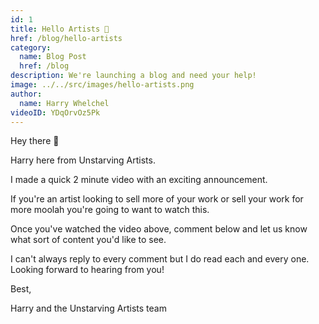 ```yaml
---
id: 1
title: Hello Artists 👋
href: /blog/hello-artists
category:
  name: Blog Post
  href: /blog
description: We're launching a blog and need your help!
image: ../../src/images/hello-artists.png
author:
  name: Harry Whelchel
videoID: YDqOrvOz5Pk
---
```


Hey there 👋

Harry here from Unstarving Artists.

I made a quick 2 minute video with an exciting announcement.

If you're an artist looking to sell more of your work or sell your work for more moolah you're going to want to watch this.

Once you've watched the video above, comment below and let us know what sort of content you'd like to see.

I can't always reply to every comment but I do read each and every one. Looking forward to hearing from you!

Best,

Harry and the Unstarving Artists team
